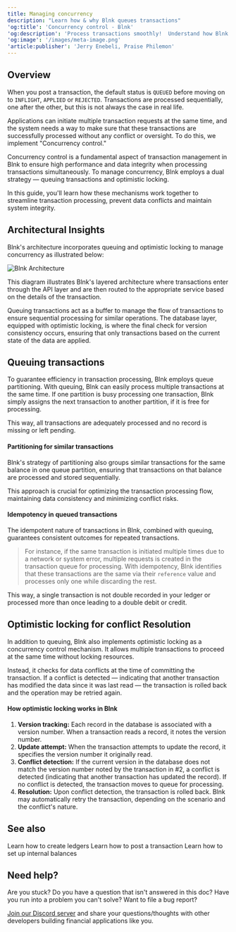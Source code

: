 ```yaml
---
title: Managing concurrency
description: "Learn how & why Blnk queues transactions"
'og:title': 'Concurrency control - Blnk'
'og:description': 'Process transactions smoothly!  Understand how Blnk uses queuing and optimistic locking to manage concurrency, prevent data conflicts, and guarantee data integrity in your financial applications.'
'og:image': '/images/meta-image.png'
'article:publisher': 'Jerry Enebeli, Praise Philemon'
---
```


## Overview

When you post a transaction, the default status is `QUEUED` before moving on to `INFLIGHT`, `APPLIED` or `REJECTED`. Transactions are processed sequentially, one after the other, but this is not always the case in real life.

Applications can initiate multiple transaction requests at the same time, and the system needs a way to make sure that these transactions are successfully processed without any conflict or oversight. To do this, we implement "Concurrency control."

Concurrency control is a fundamental aspect of transaction management in Blnk to ensure high performance and data integrity when processing transactions simultaneously. To manage concurrency, Blnk employs a dual strategy — queuing transactions and optimistic locking.

In this guide, you'll learn how these mechanisms work together to streamline transaction processing, prevent data conflicts and maintain system integrity.

## Architectural Insights

Blnk's architecture incorporates queuing and optimistic locking to manage concurrency as illustrated below:

<Frame caption="Simplified overview of how Blnk manages concurrency">
    <img src="/images/queuing-transactions.png" alt="Blnk Architecture" />
</Frame>

This diagram illustrates Blnk's layered architecture where transactions enter through the API layer and are then routed to the appropriate service based on the details of the transaction. 

Queuing transactions act as a buffer to manage the flow of transactions to ensure sequential processing for similar operations. The database layer, equipped with optimistic locking, is where the final check for version consistency occurs, ensuring that only transactions based on the current state of the data are applied.

## Queuing transactions

To guarantee efficiency in transaction processing, Blnk employs queue partitioning. With queuing, Blnk can easily process multiple transactions at the same time. If one partition is busy processing one transaction, Blnk simply assigns the next transaction to another partition, if it is free for processing.

This way, all transactions are adequately processed and no record is missing or left pending.

#### Partitioning for similar transactions

Blnk's strategy of partitioning also groups similar transactions for the same balance in one queue partition, ensuring that transactions on that balance are processed and stored sequentially. 

This approach is crucial for optimizing the transaction processing flow, maintaining data consistency and minimizing conflict risks.

#### Idempotency in queued transactions

The idempotent nature of transactions in Blnk, combined with queuing, guarantees consistent outcomes for repeated transactions.

>For instance, if the same transaction is initiated multiple times due to a network or system error, multiple requests is created in the transaction queue for processing. With idempotency, Blnk identifies that these transactions are the same via their `reference` value and processes only one while discarding the rest. 

This way, a single transaction is not double recorded in your ledger or processed more than once leading to a double debit or credit.

## Optimistic locking for conflict Resolution

In addition to queuing, Blnk also implements optimistic locking as a concurrency control mechanism. It allows multiple transactions to proceed at the same time without locking resources.

Instead, it checks for data conflicts at the time of committing the transaction. If a conflict is detected — indicating that another transaction has modified the data since it was last read — the transaction is rolled back and the operation may be retried again.

#### How optimistic locking works in Blnk

1. **Version tracking:** Each record in the database is associated with a version number. When a transaction reads a record, it notes the version number.
2. **Update attempt:** When the transaction attempts to update the record, it specifies the version number it originally read.
3. **Conflict detection:** If the current version in the database does not match the version number noted by the transaction in #2, a conflict is detected (indicating that another transaction has updated the record). If no conflict is detected, the transaction moves to queue for processing.
4. **Resolution:** Upon conflict detection, the transaction is rolled back. Blnk may automatically retry the transaction, depending on the scenario and the conflict's nature.

## See also

<CardGroup>
    <Card title="Create a ledger" icon="book-open-cover" href="/ledger/tutorial/create-a-ledger">
        Learn how to create ledgers
    </Card>
    <Card title="Record a transaction" icon="book-open-cover" href="/ledger/tutorial/record-a-transaction">
        Learn how to post a transaction
    </Card>
    <Card title="Setting up internal balances" icon="book-open-cover" href="/ledger/tutorial/internal-balances">
        Learn how to set up internal balances
    </Card>
</CardGroup>

## Need help?

Are you stuck? Do you have a question that isn't answered in this doc? Have you run into a problem you can't solve? Want to file a bug report?

[Join our Discord server](https://discord.gg/7WNv94zPpx) and share your questions/thoughts with other developers building financial applications like you.